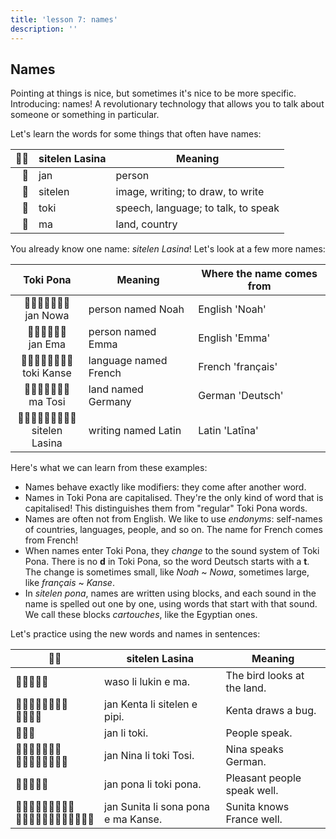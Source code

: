```yaml
---
title: 'lesson 7: names'
description: ''
---
```


## Names

Pointing at things is nice, but sometimes it's nice to be more specific. Introducing: names! A revolutionary technology that allows you to talk about someone or something in particular.

Let's learn the words for some things that often have names:

| 󱥠󱥔 | sitelen Lasina | Meaning                             |
|-------------:|----------------|-------------------------------------|
| 󱤑            | jan            | person                              |
| 󱥠            | sitelen        | image, writing; to draw, to write   |
| 󱥬            | toki           | speech, language; to talk, to speak |
| 󱤰            | ma             | land, country                       |

You already know one name: *sitelen Lasina*! Let's look at a few more names:

| Toki Pona | Meaning               | Where the name comes from |
|:------------:|----------------|-----------------------|
| 󱤑󱦐󱥁󱥆󱥴󱤈󱦑<br />jan Nowa       | person named Noah     | English 'Noah'            |
| 󱤑󱦐󱤉󱤴󱤈󱦑<br />jan Ema        | person named Emma     | English 'Emma'            |
| 󱥬󱦐󱤗󱤈󱥁󱥞󱤉󱦑<br />toki Kanse     | language named French | French 'français'         |
| 󱤰󱦐󱥬󱥆󱥞󱤍󱦑<br />ma Tosi        | land named Germany    | German 'Deutsch'          |
| 󱥠󱦐󱤧󱤈󱥞󱤍󱥁󱤈󱦑<br />sitelen Lasina | writing named Latin   | Latin 'Latīna'            |

Here's what we can learn from these examples:

* Names behave exactly like modifiers: they come after another word.
* Names in Toki Pona are capitalised. They're the only kind of word that is capitalised! This distinguishes them from "regular" Toki Pona words.
* Names are often not from English. We like to use *endonyms*: self-names of countries, languages, people, and so on. The name for French comes from French!
* When names enter Toki Pona, they *change* to the sound system of Toki Pona. There is no **d** in Toki Pona, so the word Deutsch starts with a **t**. The change is sometimes small, like *Noah* ~ *Nowa*, sometimes large, like *français* ~ *Kanse*.
* In *sitelen pona*, names are written using blocks, and each sound in the name is spelled out one by one, using words that start with that sound. We call these blocks *cartouches*, like the Egyptian ones.

Let's practice using the new words and names in sentences:

| 󱥠󱥔                    | sitelen Lasina                      | Meaning                     |
|-----------------------|-------------------------------------|-----------------------------|
| 󱥴󱤧󱤮󱤉󱤰                 | waso li lukin e ma.                 | The bird looks at the land. |
| 󱤑󱦐󱤗󱤉󱥁󱥬󱤈󱦑<br />󱤧󱥠󱤉󱥑          | jan Kenta li sitelen e pipi.        | Kenta draws a bug.          |
| 󱤑󱤧󱥬                   | jan li toki.                        | People speak.               |
| 󱤑󱦐󱥁󱤍󱥁󱤈󱦑<br />󱤧󱥬󱦐󱥬󱥆󱥞󱤍󱦑       | jan Nina li toki Tosi.              | Nina speaks German.         |
| 󱤑󱥔󱤧󱥬󱥔                 | jan pona li toki pona.              | Pleasant people speak well. |
| 󱤑󱦐󱥞󱥱󱥁󱤍󱥬󱤈󱦑<br />󱤧󱥡󱥔󱤉󱤰󱦐󱤗󱤈󱥁󱥞󱤉󱦑 | jan Sunita li sona pona e ma Kanse. | Sunita knows France well.   |
